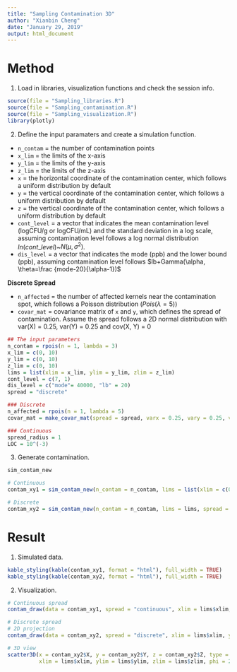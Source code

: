 ```yaml
---
title: "Sampling Contamination 3D"
author: "Xianbin Cheng"
date: "January 29, 2019"
output: html_document
---
```


# Method #

1. Load in libraries, visualization functions and check the session info.

```r
source(file = "Sampling_libraries.R")
source(file = "Sampling_contamination.R")
source(file = "Sampling_visualization.R")
library(plotly)
```

2. Define the input paramaters and create a simulation function.

* `n_contam` = the number of contamination points  
* `x_lim` = the limits of the x-axis  
* `y_lim` = the limits of the y-axis  
* `z_lim` = the limits of the z-axis
* `x` = the horizontal coordinate of the contamination center, which follows a uniform distribution by default
* `y` = the vertical coordinate of the contamination center, which follows a uniform distribution by default
* `z` = the vertical coordinate of the contamination center, which follows a uniform distribution by default
* `cont_level` = a vector that indicates the mean contamination level (logCFU/g or logCFU/mL) and the standard deviation in a log scale, assuming contamination level follows a log normal distribution $ln(cont\_level)$~$N(\mu, \sigma^2)$. 
* `dis_level` = a vector that indicates the mode (ppb) and the lower bound (ppb), assuming contamination level follows $lb+Gamma(\alpha, \theta=\frac {mode-20}{\alpha-1})$

**Discrete Spread**

* `n_affected` = the number of affected kernels near the contamination spot, which follows a Poisson distribution ($Pois(\lambda = 5)$)   
* `covar_mat` = covariance matrix of `x` and `y`, which defines the spread of contamination. Assume the spread follows a 2D normal distribution with var(X) = 0.25, var(Y) = 0.25 and cov(X, Y) = 0  


```r
## The input parameters
n_contam = rpois(n = 1, lambda = 3)
x_lim = c(0, 10)
y_lim = c(0, 10)
z_lim = c(0, 10)
lims = list(xlim = x_lim, ylim = y_lim, zlim = z_lim)
cont_level = c(7, 1)
dis_level = c("mode"= 40000, "lb" = 20)
spread = "discrete"

### Discrete
n_affected = rpois(n = 1, lambda = 5)
covar_mat = make_covar_mat(spread = spread, varx = 0.25, vary = 0.25, varz = 0.25, covxy = 0, covxz = 0, covyz = 0)

### Continuous
spread_radius = 1
LOC = 10^(-3)
```

3. Generate contamination.

```r
sim_contam_new
```

```r
# Continuous
contam_xy1 = sim_contam_new(n_contam = n_contam, lims = list(xlim = c(0,10), ylim = c(0,10)), spread = "continuous", covar = covar_mat, n_affected = n_affected, spread_radius = spread_radius, cont_level = cont_level, dis_level = dis_level)

# Discrete
contam_xy2 = sim_contam_new(n_contam = n_contam, lims = lims, spread = "discrete", covar = covar_mat, n_affected = n_affected, spread_radius = spread_radius, cont_level = cont_level, dis_level = dis_level)
```

# Result

1. Simulated data.

```r
kable_styling(kable(contam_xy1, format = "html"), full_width = TRUE)
kable_styling(kable(contam_xy2, format = "html"), full_width = TRUE)
```

2. Visualization.

```r
# Continuous spread
contam_draw(data = contam_xy1, spread = "continuous", xlim = lims$xlim, ylim = lims$ylim)
```

```r
# Discrete spread
# 2D projection
contam_draw(data = contam_xy2, spread = "discrete", xlim = lims$xlim, ylim = lims$ylim)

# 3D view
scatter3D(x = contam_xy2$X, y = contam_xy2$Y, z = contam_xy2$Z, type = "p", colvar = as.numeric(contam_xy2$dis_level), 
          xlim = lims$xlim, ylim = lims$ylim, zlim = lims$zlim, phi = 20, theta = 40 )
```


